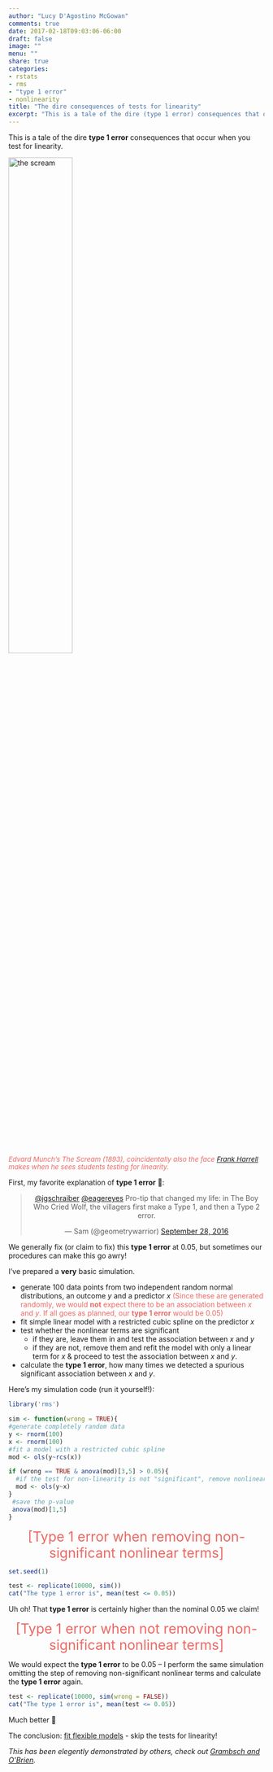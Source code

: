 ```yaml
---
author: "Lucy D'Agostino McGowan"
comments: true
date: 2017-02-18T09:03:06-06:00
draft: false
image: ""
menu: ""
share: true
categories:
- rstats
- rms
- "type 1 error"
- nonlinearity
title: "The dire consequences of tests for linearity"
excerpt: "This is a tale of the dire (type 1 error) consequences that occur when you test for linearity 😱"
---
```



This is a tale of the dire **type 1 error** consequences that occur when you test for linearity.

<a href="https://upload.wikimedia.org/wikipedia/commons/thumb/f/f4/The_Scream.jpg/603px-The_Scream.jpg" target="_blank">
  <img src="https://upload.wikimedia.org/wikipedia/commons/thumb/f/f4/The_Scream.jpg/603px-The_Scream.jpg" width=50% alt="the scream">
</a>
<p style = "color:#EB6864; font-size: 10pt;LINE-HEIGHT:15px;">*Edvard Munch's The Scream (1893), coincidentally also the face [Frank Harrell](https://twitter.com/f2harrell) makes when he sees students testing for linearity.*</p>

First, my favorite explanation of **type 1 error** 🐺:

<center>

<blockquote class="twitter-tweet" data-conversation="none" data-lang="en"><p lang="en" dir="ltr"><a href="https://twitter.com/jgschraiber">@jgschraiber</a> <a href="https://twitter.com/eagereyes">@eagereyes</a> Pro-tip that changed my life: in The Boy Who Cried Wolf, the villagers first make a Type 1, and then a Type 2 error.</p>&mdash; Sam (@geometrywarrior) <a href="https://twitter.com/geometrywarrior/status/781162199540719616">September 28, 2016</a></blockquote> <script async src="https://platform.twitter.com/widgets.js" charset="utf-8"></script>

</center>

We generally fix (or claim to fix) this **type 1 error** at 0.05, but sometimes our procedures can make this go awry!

I've prepared a **very** basic simulation. 

* generate 100 data points from two independent random normal distributions, an outcome $y$ and a predictor $x$<span style = "color:#EB6864"> (Since these are generated randomly, we would **not** expect there to be an association between $x$ and $y$. If all goes as planned, our **type 1 error** would be 0.05) </span>
* fit simple linear model with a restricted cubic spline on the predictor $x$
* test whether the nonlinear terms are significant
  * if they are, leave them in and test the association between $x$ and $y$
  * if they are not, remove them and refit the model with only a linear term for $x$ & proceed to test the association between $x$ and $y$.  
* calculate the **type 1 error**, how many times we detected a spurious significant association between $x$ and $y$.

Here's my simulation code (run it yourself!):

```r
library('rms')

sim <- function(wrong = TRUE){
#generate completely random data
y <- rnorm(100)
x <- rnorm(100)
#fit a model with a restricted cubic spline
mod <- ols(y~rcs(x))

if (wrong == TRUE & anova(mod)[3,5] > 0.05){
  #if the test for non-linearity is not "significant", remove nonlinear terms
  mod <- ols(y~x)
} 
 #save the p-value
 anova(mod)[1,5]
}
```

<center>

<span style="color:#EB6864; font-size: 20pt"> 
[Type 1 error when removing non-significant nonlinear terms]

</span>

</center>


```r
set.seed(1) 
```

```r
test <- replicate(10000, sim()) 
cat("The type 1 error is", mean(test <= 0.05)) 
```

Uh oh! That **type 1 error** is certainly higher than the nominal 0.05 we claim!

<center>

<span style="color:#EB6864; font-size: 20pt"> [Type 1 error when not removing non-significant nonlinear terms]</span>

</center>

We would expect the **type 1 error** to be 0.05 -- I perform the same simulation omitting the step of removing non-significant nonlinear terms and calculate the **type 1 error** again.

```r
test <- replicate(10000, sim(wrong = FALSE))
cat("The type 1 error is", mean(test <= 0.05))
```
Much better 👯

The conclusion: [fit flexible models](http://livefreeordichotomize.com/2017/01/27/yoga-for-modeling/) - skip the tests for linearity!

*This has been elegently demonstrated by others, check out [Grambsch and O'Brien](http://onlinelibrary.wiley.com/doi/10.1002/sim.4780100504/full).*
